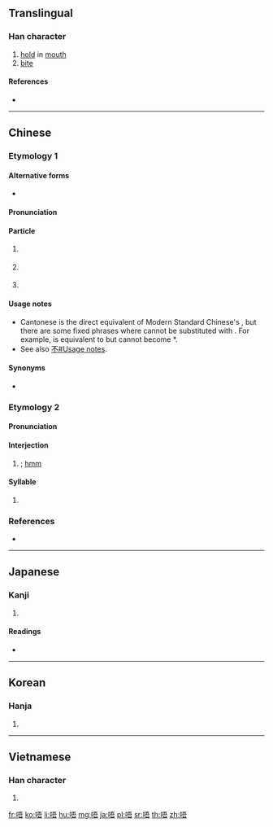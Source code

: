 ==Translingual==

===Han character===
{{Han char|rn=30|rad=口|as=07|sn=10|four=61061|canj=RMMR,XRMMR|ids=⿰口吾}}

# [[hold]] in [[mouth]]
# [[bite]]

====References====
* {{Han ref|kx=0193.051|dkj=03741|dj=0413.110|hdz=10627.020|uh=5514|ud=21780|bh=ADF8|bd=44536}}

----

==Chinese==
{{zh-forms}}

===Etymology 1===
{{rfe|lang=zh|Any relation to Min Nan [[m̄]] or Hakka [[m̀]]?}}

====Alternative forms====
* {{qualifier|non-standard}} {{zh-l|m}}

====Pronunciation====
{{zh-pron
|c=ng4
|cat=particle
}}

====Particle====
{{zh-particle}}

# {{label|zh|Cantonese}} {{non-gloss definition|Put before a verb to make it negative.}}
#: {{zh-usex|唔好意思，我 唔 記得。|Sorry, I do'''n't''' remember.|C-GZ}}
#: {{zh-usex|你 知 唔 知道 游水池 喺 邊度{dou6} 呀？|Do you know where the swimming pool is?|C-GZ}}
# {{label|zh|Cantonese}} {{non-gloss definition|Particle of hesitation, of thinking.}}
#: {{zh-usex|唔……不如 去 嗰 間 餐廳 吖！|'''Well'''... let's go to that restaurant!|C-GZ}}
# {{label|zh|Cantonese}} {{non-gloss definition|Particle of agreement.}}
#: {{zh-usex|「噉樣{joeng6-2} 得 唔 得 呀？」「唔。」|"Is this OK?" "'''Uh-huh'''."|C-GZ}}

====Usage notes====
* Cantonese {{lang|zh|唔}} is the direct equivalent of Modern Standard Chinese's {{zh-l|不}}, but there are some fixed phrases where {{lang|zh|不}} cannot be substituted with {{lang|zh|唔}}. For example, {{zh-l|不可以}} is equivalent to {{zh-l|唔可以}} but {{zh-l|不如}} cannot become *{{lang|zh|唔如}}.
* See also [[不#Usage notes]].

====Synonyms====
* {{qualifier|literary|MSC}} {{zh-l|不}}

===Etymology 2===

====Pronunciation====
{{zh-pron
|m=wú
|cat=intj,syllables
}}

====Interjection====
{{zh-interj}}

# {{non-gloss definition|An expression of permission or surprise}}; [[hmm]]

====Syllable====
{{head|zh|syllable}}

# {{non-gloss definition|[[transliteration]] of {{IPAchar|/u/}}}}

===References===
* {{R:twedu|A00591}}

----

==Japanese==

===Kanji===
{{ja-kanji|grade=|rs=口07}}

# {{defn|lang=ja|sort=口07}}

====Readings====
* {{ja-readings|on=[[ご]] (go)|kun=}}

----

==Korean==

===Hanja===
{{ko-hanja|hangeul=오|rv=o|mr=o}}

# {{defn|lang=ko|sort=口07}}

----

==Vietnamese==

===Han character===
{{vi-hantu|[[ngô]]|rs=口07}}

# {{defn|lang=vi|sort=口07}}

[[fr:唔]]
[[ko:唔]]
[[li:唔]]
[[hu:唔]]
[[mg:唔]]
[[ja:唔]]
[[pl:唔]]
[[sr:唔]]
[[th:唔]]
[[zh:唔]]